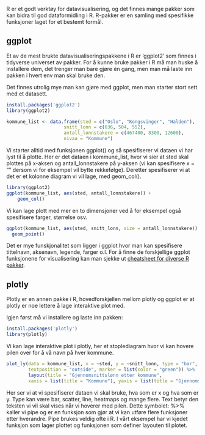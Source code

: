 R er et godt verktøy for datavisualisering, og det finnes mange pakker som kan bidra til god dataformidling i R. R-pakker er en samling med spesifikke funksjoner laget for et bestemt formål. 

## ggplot
Et av de mest brukte datavisualiseringspakkene i R er 'ggplot2' som finnes i tidyverse universet av pakker. For å kunne bruke pakker i R må man huske å installere dem, det trenger man bare gjøre én gang, men man må laste inn pakken i hvert env man skal bruke den. 

Det finnes utrolig mye man kan gjøre med ggplot, men man starter stort sett med et datasett. 
```r
install.packages('ggplot2')
library(ggplot2)
```



```r
kommune_list <- data.frame(sted = c("Oslo", "Kongsvinger", "Halden"), 
                     snitt_lonn = c(636, 504, 552), 
                     antall_lonnstakere = c(467400, 8300, 12600),
                     nivaa = "Kommune")
```
Vi starter alltid med funksjonen ggplot() og så spesifiserer vi dataen vi har lyst til å plotte. Her er det dataen i kommune_list, hvor vi sier at sted skal plottes på x-aksen og antall_lonnstakere på y-aksen (vi kan spesifisere x = "" dersom vi for eksempel vil bytte rekkefølge). Deretter spesifiserer vi at det er et kolonne diagram vi vil lage, med geom_col(). 
```r
library(ggplot2)
ggplot(kommune_list, aes(sted, antall_lonnstakere)) + 
    geom_col()
```
Vi kan lage plott med mer en to dimensjoner ved å for eksempel også spesifisere farger, størrelse osv. 
```r
ggplot(kommune_list, aes(sted, snitt_lonn, size = antall_lonnstakere)) + 
  geom_point()
```
Det er mye funskjonalitet som ligger i ggplot hvor man kan spesifisere tittelnavn, aksenavn, legende, farger o.l. 
For å finne de forskjellige ggplot funksjonene for visualisering kan man sjekke ut [cheatsheet for diverse R pakker](https://posit.co/resources/cheatsheets/?type=posit-cheatsheets&_page=2/). 

## plotly

Plotly er en annen pakke i R, hovedforskjellen mellom plotly og ggplot er at plotly er noe lettere å lage interaktive plot med. 

Igjen først må vi installere og laste inn pakken: 
```r
install.packages('plotly')
library(plotly)
```
Vi kan lage interaktive plot i plotly, her et stoplediagram hvor vi kan hovere pilen over for å vå navn på hver kommune. 
```r
plot_ly(data = kommune_list, x = ~sted, y = ~snitt_lonn, type = "bar", text = ~antall_lonnstakere, 
        textposition = "outside", marker = list(color = "green")) %>% 
        layout(title = "Gjennomsnittslønn etter kommune", 
        xaxis = list(title = "Kommune"), yaxis = list(title = "Gjennomsnittslønn"))

```
 Her ser vi at vi spesifiserer dataen vi skal bruke, hva som er x og hva som er y. Type kan være bar, scatter, line, heatmaps og mange flere. Text betyr den teksten vi vil skal vises når vi hoverer med pilen. Dette symbolet: %>% kaller vi pipe og er en funksjon som gjør at vi kan utføre flere funksjoner etter hverandre. Pipe brukes veldig ofte i R. I vårt eksempel har vi kjedet funksjon som lager plottet og funksjonen som definer layouten til plotet. 
